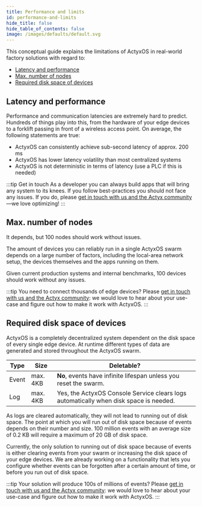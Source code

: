 ```yaml
---
title: Performance and limits
id: performance-and-limits
hide_title: false
hide_table_of_contents: false
image: /images/defaults/default.svg
---
```


This conceptual guide explains the limitations of ActyxOS in real-world factory solutions with regard to:

- [Latency and performance](#latency-and-performance)
- [Max. number of nodes](#max-number-of-nodes)
- [Required disk space of devices](#required-disk-space)

## Latency and performance

Performance and communication latencies are extremely hard to predict. Hundreds of things play into this, from the hardware of your edge devices to a forklift passing in front of a wireless access point. On average, the following statements are true:

- ActyxOS can consistently achieve sub-second latency of approx. 200 ms
- ActyxOS has lower latency volatility than most centralized systems
- ActyxOS is not deterministic in terms of latency (use a PLC if this is needed)

:::tip Get in touch
As a developer you can always build apps that will bring any system to its knees. If you follow best-practices you should not face any issues. If you do, please [get in touch with us and the Actyx community](https://community.actyx.com/)—we love optimizing!
:::

## Max. number of nodes

It depends, but 100 nodes should work without issues.

The amount of devices you can reliably run in a single ActyxOS swarm depends on a large number of factors, including the local-area network setup, the devices themselves and the apps running on them.

Given current production systems and internal benchmarks, 100 devices should work without any issues.

:::tip You need to connect thousands of edge devices?
Please [get in touch with us and the Actyx community](https://community.actyx.com/): we would love to hear about your use-case and figure out how to make it work with ActyxOS.
:::

## Required disk space of devices

ActyxOS is a completely decentralized system dependent on the disk space of every single edge device. At runtime different types of data are generated and stored throughout the ActyxOS swarm.

|Type|Size|Deletable?|
|----|----|----------|
|Event|max. 4KB|**No**, events have infinite lifespan unless you reset the swarm.|
|Log|max. 4KB| Yes, the ActyxOS Console Service clears logs automatically when disk space is needed.|

As logs are cleared automatically, they will not lead to running out of disk space. The point at which you will run out of disk space because of events depends on their number and size. 100 million events with an average size of 0.2 KB will require a maximum of 20 GB of disk space.

Currently, the only solution to running out of disk space because of events is either clearing events from your swarm or increasing the disk space of your edge devices. We are already working on a functionality that lets you configure whether events can be forgotten after a certain amount of time, or before you run out of disk space.

:::tip Your solution will produce 100s of millions of events?
Please [get in touch with us and the Actyx community](https://community.actyx.com/): we would love to hear about your use-case and figure out how to make it work with ActyxOS.
:::
